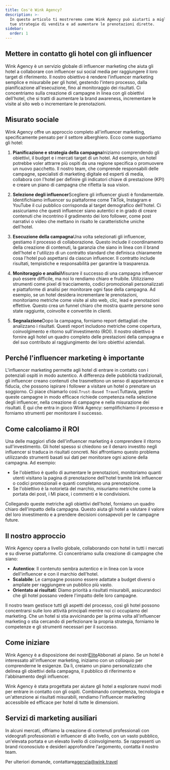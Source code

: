 ```yaml
---
title: Cos'è Wink Agency?
description: >-
  In questo articolo ti mostreremo come Wink Agency può aiutarti a migliorare le
  tue strategie di vendita e ad aumentare le prenotazioni dirette.
sidebar:
  order: 1
---
```


## Mettere in contatto gli hotel con gli influencer

Wink Agency è un servizio globale di influencer marketing che aiuta gli hotel a collaborare con influencer sui social media per raggiungere il loro target di riferimento. Il nostro obiettivo è rendere l'influencer marketing semplice e misurabile per gli hotel, gestendo l'intero processo, dalla pianificazione all'esecuzione, fino al monitoraggio dei risultati. Ci concentriamo sulla creazione di campagne in linea con gli obiettivi dell'hotel, che si tratti di aumentare la brand awareness, incrementare le visite al sito web o incrementare le prenotazioni.

## Misurato sociale

Wink Agency offre un approccio completo all'influencer marketing, specificamente pensato per il settore alberghiero. Ecco come supportiamo gli hotel:

1. **Pianificazione e strategia della campagna**Iniziamo comprendendo gli obiettivi, il budget e i mercati target di un hotel. Ad esempio, un hotel potrebbe voler attrarre più ospiti da una regione specifica o promuovere un nuovo pacchetto. Il nostro team, che comprende responsabili delle campagne, specialisti di marketing digitale ed esperti di media, collabora con l'hotel per definire gli indicatori chiave di prestazione (KPI) e creare un piano di campagna che rifletta la sua vision.

2. **Selezione degli influencer**Scegliere gli influencer giusti è fondamentale. Identifichiamo influencer su piattaforme come TikTok, Instagram e YouTube il cui pubblico corrisponda al target demografico dell'hotel. Ci assicuriamo che questi influencer siano autentici e in grado di creare contenuti che incontrino il gradimento dei loro follower, come post narrativi o video che mettano in risalto le caratteristiche uniche dell'hotel.

3. **Esecuzione della campagna**Una volta selezionati gli influencer, gestiamo il processo di collaborazione. Questo include il coordinamento della creazione di contenuti, la garanzia che siano in linea con il brand dell'hotel e l'utilizzo di un contratto standard che definisca chiaramente cosa l'hotel può aspettarsi da ciascun influencer. Il contratto include risultati, tempistiche e responsabilità per garantire la trasparenza.

4. **Monitoraggio e analisi**Misurare il successo di una campagna influencer può essere difficile, ma noi lo rendiamo chiaro e fruibile. Utilizziamo strumenti come pixel di tracciamento, codici promozionali personalizzati e piattaforme di analisi per monitorare ogni fase della campagna. Ad esempio, se un hotel desidera incrementare le prenotazioni, monitoriamo metriche come visite al sito web, clic, lead e prenotazioni effettive. Questo crea un funnel chiaro che mostra quante persone sono state raggiunte, coinvolte e convertite in clienti.

5. **Segnalazione**Dopo la campagna, forniamo report dettagliati che analizzano i risultati. Questi report includono metriche come copertura, coinvolgimento e ritorno sull'investimento (ROI). Il nostro obiettivo è fornire agli hotel un quadro completo delle prestazioni della campagna e del suo contributo al raggiungimento dei loro obiettivi aziendali.

## Perché l'influencer marketing è importante

L'influencer marketing permette agli hotel di entrare in contatto con i potenziali ospiti in modo autentico. A differenza delle pubblicità tradizionali, gli influencer creano contenuti che trasmettono un senso di appartenenza e fiducia, che possono ispirare i follower a visitare un hotel o prenotare un soggiorno. Ci piace chiamarlo così.`Trust-Based Travel`Tuttavia, gestire queste campagne in modo efficace richiede competenza nella selezione degli influencer, nella creazione di campagne e nella misurazione dei risultati. È qui che entra in gioco Wink Agency: semplifichiamo il processo e forniamo strumenti per monitorare il successo.

## Come calcoliamo il ROI

Una delle maggiori sfide dell'influencer marketing è comprendere il ritorno sull'investimento. Gli hotel spesso si chiedono se il denaro investito negli influencer si traduca in risultati concreti. Noi affrontiamo questo problema utilizzando strumenti basati sui dati per monitorare ogni azione della campagna. Ad esempio:

* Se l'obiettivo è quello di aumentare le prenotazioni, monitoriamo quanti utenti visitano la pagina di prenotazione dell'hotel tramite link influencer o codici promozionali e quanti completano una prenotazione.
* Se l'obiettivo è la notorietà del marchio, misuriamo metriche come la portata dei post, i Mi piace, i commenti e le condivisioni.

Collegando queste metriche agli obiettivi dell'hotel, forniamo un quadro chiaro dell'impatto della campagna. Questo aiuta gli hotel a valutare il valore del loro investimento e a prendere decisioni consapevoli per le campagne future.

## Il nostro approccio

Wink Agency opera a livello globale, collaborando con hotel in tutti i mercati e su diverse piattaforme. Ci concentriamo sulla creazione di campagne che siano:

* **Autentico**: Il contenuto sembra autentico e in linea con la voce dell'influencer e con il marchio dell'hotel.
* **Scalabile**: Le campagne possono essere adattate a budget diversi o ampliate per raggiungere un pubblico più vasto.
* **Orientato ai risultati**: Diamo priorità a risultati misurabili, assicurandoci che gli hotel possano vedere l'impatto delle loro campagne.

Il nostro team gestisce tutti gli aspetti del processo, così gli hotel possono concentrarsi sulle loro attività principali mentre noi ci occupiamo del marketing. Che un hotel si stia avvicinando per la prima volta all'influencer marketing o stia cercando di perfezionare la propria strategia, forniamo le competenze e gli strumenti necessari per il successo.

## Come iniziare

Wink Agency è a disposizione dei nostri[Elite](/managed-social/what-is-managed-social/#subscription-tiers)Abbonati al piano.
Se un hotel è interessato all'influencer marketing, iniziamo con un colloquio per comprenderne le esigenze.
Da lì, creiamo un piano personalizzato che delinea gli obiettivi della campagna, il pubblico di riferimento e l'abbinamento degli influencer.

Wink Agency è stata progettata per aiutare gli hotel a esplorare nuovi modi per entrare in contatto con gli ospiti. Combinando competenza, tecnologia e un'attenzione ai risultati misurabili, rendiamo l'influencer marketing accessibile ed efficace per hotel di tutte le dimensioni.

## Servizi di marketing ausiliari

In alcuni mercati, offriamo la creazione di contenuti professionali con videografi professionisti e influencer di alto livello, con un vasto pubblico, un'elevata portata e un elevato livello di coinvolgimento. Se rappresenti un brand riconosciuto e desideri approfondire l'argomento, contatta il nostro team.

Per ulteriori domande, contattare[agenzia@wink.travel](mailto://agency@wink.travel)

